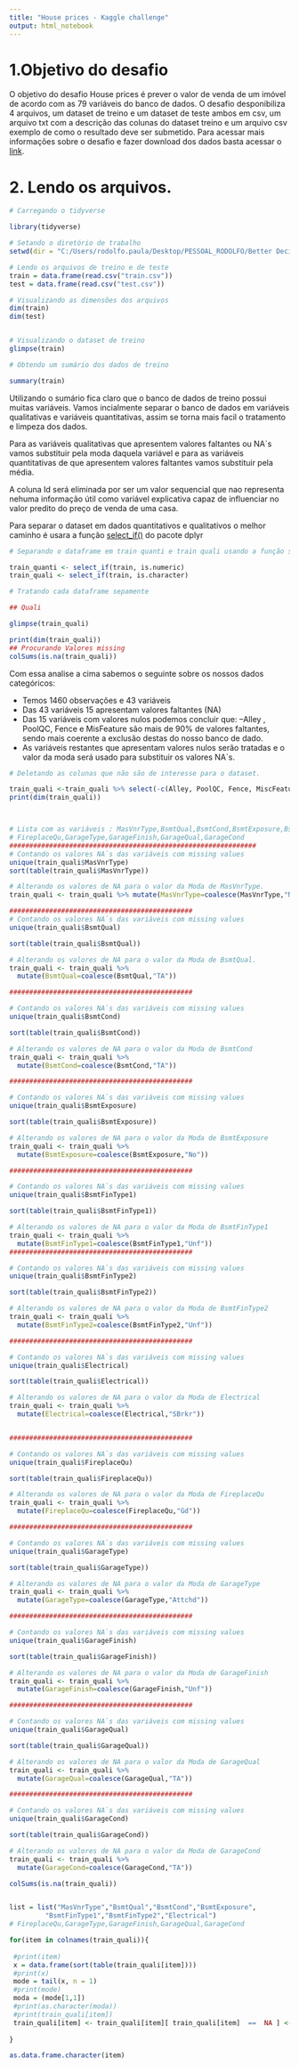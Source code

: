 ```yaml
---
title: "House prices - Kaggle challenge"
output: html_notebook
---
```


# 1.Objetivo do desafio

  O objetivo do desafio House prices é prever o valor de venda de um imóvel de acordo com as 79 variáveis do banco de dados. O desafio desponibiliza 4 arquivos, um dataset de treino e um dataset de teste ambos em csv, um arquivo txt com a descrição das colunas do dataset treino e um arquivo csv exemplo de como o resultado deve ser submetido.
  Para acessar mais informações sobre o desafio e fazer download dos dados basta acessar o [link](https://www.kaggle.com/competitions/house-prices-advanced-regression-techniques/overview).
  
# 2. Lendo os arquivos.

```r
# Carregando o tidyverse

library(tidyverse)

# Setando o diretório de trabalho
setwd(dir = "C:/Users/rodolfo.paula/Desktop/PESSOAL_RODOLFO/Better Decisions/scripts/kaggle/house_prices")

# Lendo os arquivos de treino e de teste
train = data.frame(read.csv("train.csv"))
test = data.frame(read.csv("test.csv"))

# Visualizando as dimensões dos arquivos
dim(train)
dim(test)


# Visualizando o dataset de treino 
glimpse(train)

# Obtendo um sumário dos dados de treino

summary(train)

```
Utilizando o sumário fica claro que o banco de dados de treino possui muitas variáveis. Vamos incialmente separar o banco de dados em variáveis qualitativas e variáveis quantitativas, assim se torna mais facil o tratamento e limpeza dos dados.

Para as variáveis qualitativas que apresentem valores faltantes ou NA`s vamos substituir pela moda daquela variável e para as variáveis quantitativas de que apresentem valores faltantes vamos substituir pela média. 

A coluna Id será eliminada por ser um valor sequencial que nao representa nehuma informação útil como variável explicativa capaz de influenciar no valor predito do preço de venda de uma casa.

Para separar o dataset em dados quantitativos e qualitativos o melhor caminho é usara a função [select_if()](https://www.rdocumentation.org/packages/dplyr/versions/0.5.0/topics/select_if) do pacote dplyr


```r

# Separando o dataframe em train quanti e train quali usando a função select_if

train_quanti <- select_if(train, is.numeric)
train_quali <- select_if(train, is.character)

# Tratando cada dataframe sepamente 

## Quali 

glimpse(train_quali)

print(dim(train_quali))
## Procurando Valores missing
colSums(is.na(train_quali))

```

Com essa analise a cima sabemos o seguinte sobre os nossos dados categóricos:

- Temos 1460 observações e 43 variáveis
- Das 43 variáveis 15 apresentam valores faltantes (NA)
- Das 15 variáveis com valores nulos podemos concluir que:
  --Alley  , PoolQC, Fence e MisFeature são mais de 90% de valores faltantes, sendo mais coerente a exclusão destas do nosso banco de dado.
- As variáveis restantes que apresentam valores nulos serão tratadas e o valor da moda será usado para substituir os valores NA`s. 

```r

# Deletando as colunas que não são de interesse para o dataset. 

train_quali <-train_quali %>% select(-c(Alley, PoolQC, Fence, MiscFeature))
print(dim(train_quali))



# Lista com as variáveis : MasVnrType,BsmtQual,BsmtCond,BsmtExposure,BsmtFinType1,BsmtFinType2,Electrical,
# FireplaceQu,GarageType,GarageFinish,GarageQual,GarageCond
##############################################################
# Contando os valores NA`s das variáveis com missing values
unique(train_quali$MasVnrType)
sort(table(train_quali$MasVnrType))

# Alterando os valores de NA para o valor da Moda de MasVnrType.
train_quali <- train_quali %>% mutate(MasVnrType=coalesce(MasVnrType,"None"))

##############################################
# Contando os valores NA`s das variáveis com missing values
unique(train_quali$BsmtQual)

sort(table(train_quali$BsmtQual))

# Alterando os valores de NA para o valor da Moda de BsmtQual.
train_quali <- train_quali %>%    
  mutate(BsmtQual=coalesce(BsmtQual,"TA"))

##############################################

# Contando os valores NA`s das variáveis com missing values
unique(train_quali$BsmtCond)

sort(table(train_quali$BsmtCond))

# Alterando os valores de NA para o valor da Moda de BsmtCond
train_quali <- train_quali %>%    
  mutate(BsmtCond=coalesce(BsmtCond,"TA"))

##############################################

# Contando os valores NA`s das variáveis com missing values
unique(train_quali$BsmtExposure)

sort(table(train_quali$BsmtExposure))

# Alterando os valores de NA para o valor da Moda de BsmtExposure
train_quali <- train_quali %>%    
  mutate(BsmtExposure=coalesce(BsmtExposure,"No"))

##############################################

# Contando os valores NA`s das variáveis com missing values
unique(train_quali$BsmtFinType1)

sort(table(train_quali$BsmtFinType1))

# Alterando os valores de NA para o valor da Moda de BsmtFinType1
train_quali <- train_quali %>%    
  mutate(BsmtFinType1=coalesce(BsmtFinType1,"Unf"))
##############################################

# Contando os valores NA`s das variáveis com missing values
unique(train_quali$BsmtFinType2)

sort(table(train_quali$BsmtFinType2))

# Alterando os valores de NA para o valor da Moda de BsmtFinType2
train_quali <- train_quali %>%    
  mutate(BsmtFinType2=coalesce(BsmtFinType2,"Unf"))

##############################################

# Contando os valores NA`s das variáveis com missing values
unique(train_quali$Electrical)

sort(table(train_quali$Electrical))

# Alterando os valores de NA para o valor da Moda de Electrical
train_quali <- train_quali %>%    
  mutate(Electrical=coalesce(Electrical,"SBrkr"))


##############################################

# Contando os valores NA`s das variáveis com missing values
unique(train_quali$FireplaceQu)

sort(table(train_quali$FireplaceQu))

# Alterando os valores de NA para o valor da Moda de FireplaceQu
train_quali <- train_quali %>%    
  mutate(FireplaceQu=coalesce(FireplaceQu,"Gd"))

##############################################

# Contando os valores NA`s das variáveis com missing values
unique(train_quali$GarageType)

sort(table(train_quali$GarageType))

# Alterando os valores de NA para o valor da Moda de GarageType
train_quali <- train_quali %>%    
  mutate(GarageType=coalesce(GarageType,"Attchd"))

##############################################

# Contando os valores NA`s das variáveis com missing values
unique(train_quali$GarageFinish)

sort(table(train_quali$GarageFinish))

# Alterando os valores de NA para o valor da Moda de GarageFinish
train_quali <- train_quali %>%    
  mutate(GarageFinish=coalesce(GarageFinish,"Unf"))

##############################################

# Contando os valores NA`s das variáveis com missing values
unique(train_quali$GarageQual)

sort(table(train_quali$GarageQual))

# Alterando os valores de NA para o valor da Moda de GarageQual
train_quali <- train_quali %>%    
  mutate(GarageQual=coalesce(GarageQual,"TA"))

##############################################

# Contando os valores NA`s das variáveis com missing values
unique(train_quali$GarageCond)

sort(table(train_quali$GarageCond))

# Alterando os valores de NA para o valor da Moda de GarageCond
train_quali <- train_quali %>%    
  mutate(GarageCond=coalesce(GarageCond,"TA"))

colSums(is.na(train_quali))


list = list("MasVnrType","BsmtQual","BsmtCond","BsmtExposure",
         "BsmtFinType1","BsmtFinType2","Electrical")
# FireplaceQu,GarageType,GarageFinish,GarageQual,GarageCond

for(item in colnames(train_quali)){
  
 #print(item) 
 x = data.frame(sort(table(train_quali[item])))
 #print(x)
 mode = tail(x, n = 1)
 #print(mode)
 moda = (mode[1,1])
 #print(as.character(moda))
 #print(train_quali[item])
 train_quali[item] <- train_quali[item][ train_quali[item]  ==  NA ] <-  moda
  
}

as.data.frame.character(item)
```
  